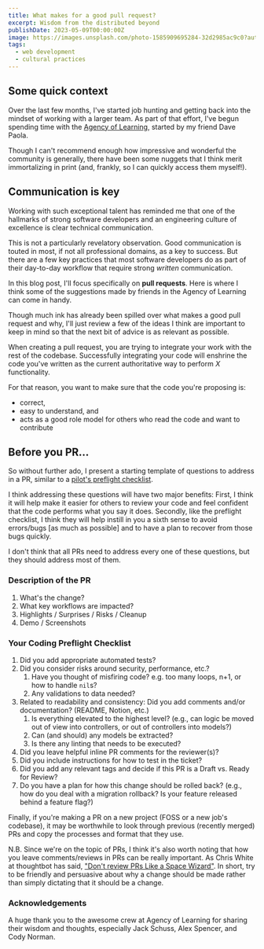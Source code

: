 ```yaml
---
title: What makes for a good pull request?
excerpt: Wisdom from the distributed beyond
publishDate: 2023-05-09T00:00:00Z
image: https://images.unsplash.com/photo-1585909695284-32d2985ac9c0?auto=format&fit=crop&w=1068&q=80
tags:
  - web development
  - cultural practices
---
```


## Some quick context

Over the last few months, I've started job hunting and getting back into the mindset of working with a larger team. As part of that effort, I've begun spending time with the [Agency of Learning](https://agencyoflearning.com/), started by my friend Dave Paola.

Though I can't recommend enough how impressive and wonderful the community is generally, there have been some nuggets that I think merit immortalizing in print (and, frankly, so I can quickly access them myself!).

## Communication is key

Working with such exceptional talent has reminded me that one of the hallmarks of strong software developers and an engineering culture of excellence is clear technical communication.

This is not a particularly revelatory observation. Good communication is touted in most, if not all professional domains, as a key to success. But there are a few key practices that most software developers do as part of their day-to-day workflow that require strong _written_ communication.

In this blog post, I'll focus specifically on **pull requests**. Here is where I think some of the suggestions made by friends in the Agency of Learning can come in handy.

Though much ink has already been spilled over what makes a good pull request and why, I'll just review a few of the ideas I think are important to keep in mind so that the next bit of advice is as relevant as possible.

When creating a pull request, you are trying to integrate your work with the rest of the codebase. Successfully integrating your code will enshrine the code you've written as the current authoritative way to perform _X_ functionality.

For that reason, you want to make sure that the code you're proposing is:

- correct,
- easy to understand, and
- acts as a good role model for others who read the code and want to contribute

## Before you PR...

So without further ado, I present a starting template of questions to address in a PR, similar to a [pilot's preflight checklist](https://en.wikipedia.org/wiki/Preflight_checklist).

I think addressing these questions will have two major benefits:
First, I think it will help make it easier for others to review your code and feel confident that the code performs what you say it does.
Secondly, like the preflight checklist, I think they will help instill in you a sixth sense to avoid errors/bugs [as much as possible] and to have a plan to recover from those bugs quickly.

I don't think that all PRs need to address every one of these questions, but they should address most of them.

### Description of the PR

1. What's the change?
2. What key workflows are impacted?
3. Highlights / Surprises / Risks / Cleanup
4. Demo / Screenshots

### Your Coding Preflight Checklist

1. Did you add appropriate automated tests?
2. Did you consider risks around security, performance, etc.?
   1. Have you thought of misfiring code? e.g. too many loops, n+1, or how to handle `nil`s?
   2. Any validations to data needed?
3. Related to readability and consistency: Did you add comments and/or documentation? (README, Notion, etc.)
   1. Is everything elevated to the highest level? (e.g., can logic be moved out of view into controllers, or out of controllers into models?)
   2. Can (and should) any models be extracted?
   3. Is there any linting that needs to be executed?
4. Did you leave helpful inline PR comments for the reviewer(s)?
5. Did you include instructions for how to test in the ticket?
6. Did you add any relevant tags and decide if this PR is a Draft vs. Ready for Review?
7. Do you have a plan for how this change should be rolled back? (e.g., how do you deal with a migration rollback? Is your feature released behind a feature flag?)

Finally, if you're making a PR on a new project (FOSS or a new job's codebase), it may be worthwhile to look through previous (recently merged) PRs and copy the processes and format that they use.

N.B. Since we're on the topic of PRs, I think it's also worth noting that how you leave comments/reviews in PRs can be really important. As Chris White at thoughtbot has said, ["Don't review PRs Like a Space Wizard"](https://thoughtbot.com/blog/don-t-review-prs-like-a-space-wizard). In short, try to be friendly and persuasive about why a change should be made rather than simply dictating that it should be a change.

### Acknowledgements

A huge thank you to the awesome crew at Agency of Learning for sharing their wisdom and thoughts, especially Jack Schuss, Alex Spencer, and Cody Norman.
